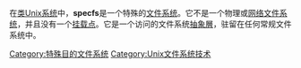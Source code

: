 {{NoteTA
|G1=IT
}}
{{Unreferenced|time=2016-12-09T16:22:40+00:00}}
在[[类Unix系统|类Unix系统]]中，'''specfs'''是一个特殊的[[文件系统|文件系统]]。它不是一个物理或[[集群文件系统|网络文件系统]]，并且没有一个[[挂载点|挂载点]]。它是一个访问{{tsl|en|Device special file|设备特殊文件}}的文件系统[[抽象層|抽象層]]，驻留在任何常规文件系统中。
{{文件系统}}
{{电脑小作品}}
[[Category:特殊目的文件系统|Category:特殊目的文件系统]]
[[Category:Unix文件系统技术|Category:Unix文件系统技术]]